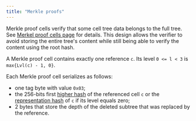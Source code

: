```yaml
---
title: "Merkle proofs"
---
```


Merkle proof cells verify that some cell tree data belongs to the full tree. See [Merkel proof cells page](/ton/cells/merkle-proofs) for details.
This design allows the verifier to avoid storing the entire tree's content while still being able to verify the content using the root hash.

A Merkle proof cell contains exactly one reference `c`. Its level `0 <= l < 3` is `max{Lvl(c) - 1, 0}`.

Each Merkle proof cell serializes as follows:

- one tag byte with value `0x03`;
- the 256-bits first [higher hash](higher-hashes) of the referenced cell `c` or the [representation hash](/tvm/serialization/cells)
  of `c` if its level equals zero;
- 2 bytes that store the depth of the deleted subtree that was replaced by the reference.
